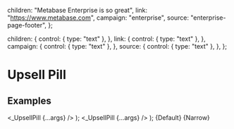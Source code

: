 
  children: "Metabase Enterprise is so great",
  link: "https://www.metabase.com",
  campaign: "enterprise",
  source: "enterprise-page-footer",
};

  children: {
    control: { type: "text" },
  },
  link: {
    control: { type: "text" },
  },
  campaign: {
    control: { type: "text" },
  },
  source: {
    control: { type: "text" },
  },
};

<Meta
  title="Upsells/Pill"
  component={_UpsellPill}
  args={args}
  argTypes={argTypes}
/>

# Upsell Pill

## Examples

  <ReduxProvider>
    <Box>
      <_UpsellPill {...args} />
    </Box>
  </ReduxProvider>
);


  <ReduxProvider>
    <Box style={{ maxWidth: "10rem" }}>
      <_UpsellPill {...args} />
    </Box>
  </ReduxProvider>
);


<Canvas>
  <Story name="Default">{Default}</Story>
</Canvas>

<Canvas>
  <Story name="Multiline">{Narrow}</Story>
</Canvas>
